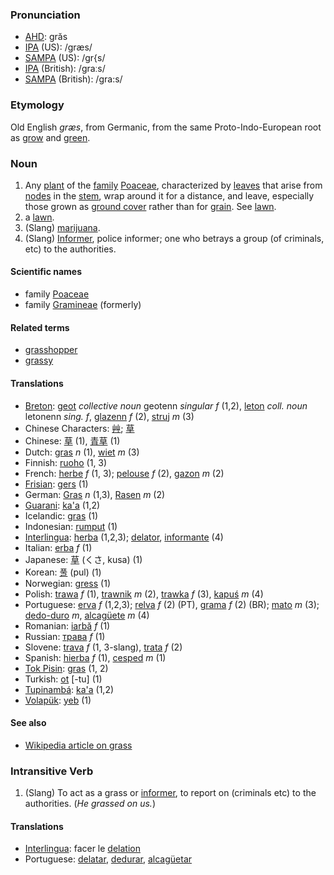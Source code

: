 === Pronunciation ===
*[[w:AHD|AHD]]: grăs
*[[w:IPA|IPA]] (US): /græs/
*[[w:SAMPA|SAMPA]] (US): /gr{s/
*[[w:IPA|IPA]] (British): /graːs/
*[[w:SAMPA|SAMPA]] (British): /gra:s/

=== Etymology ===
Old English ''græs'', from Germanic, from the same Proto-Indo-European root as [[grow]] and [[green]].

=== Noun ===
# Any [[plant]] of the [[family]] [[Poaceae]], characterized by [[leaf|leaves]] that arise from [[node]]s in the [[stem]], wrap around it for a distance, and leave, especially those grown as [[ground cover]] rather than for [[grain]]. See [[lawn]].
# a [[lawn]].
# (Slang) [[marijuana]].
# (Slang)  [[Informer]], police informer; one who betrays a group (of criminals, etc) to the authorities.

====Scientific names====
*family [[Poaceae]]
*family [[Gramineae]] (formerly)

====Related terms====
*[[grasshopper]]
*[[grassy]]

====Translations====
*[[Breton]]: [[geot]] ''collective noun'' geotenn ''singular f'' (1,2), [[leton]] ''coll. noun'' letonenn ''sing. f'', [[glazenn]] ''f'' (2), [[struj]] ''m'' (3)
*Chinese Characters: [[艸]]; [[草]]
*Chinese: [[草]] (1), [[青草]] (1)
*Dutch: [[gras]] ''n'' (1),  [[wiet]] ''m'' (3)
*Finnish: [[ruoho]] (1, 3)
*French: [[herbe]] ''f'' (1, 3); [[pelouse]] ''f'' (2), [[gazon]] ''m'' (2)
*[[Frisian]]: [[gers]] (1)
*German: [[Gras]] ''n'' (1,3), [[Rasen]] ''m'' (2)
*[[Guarani]]: [[ka'a]] (1,2)
*Icelandic: [[gras]] (1)
*Indonesian: [[rumput]] (1)
*[[Interlingua]]: [[herba]] (1,2,3); [[delator]], [[informante]] (4)
*Italian: [[erba]] ''f'' (1)
*Japanese: [[草]] (くさ, kusa) (1)
*Korean: [[풀]] (pul) (1)
*Norwegian: [[gress]] (1)
*Polish: [[trawa]] ''f'' (1), [[trawnik]] ''m'' (2), [[trawka]] ''f'' (3), [[kapuś]] ''m'' (4) 
*Portuguese: [[erva]] ''f'' (1,2,3); [[relva]] ''f'' (2) (PT), [[grama]] ''f'' (2) (BR); [[mato]] ''m'' (3); [[dedo-duro]] ''m'', [[alcagüete]] ''m'' (4)
*Romanian: [[iarbă]] ''f'' (1)
*Russian: [[трава]] ''f'' (1)
*Slovene: [[trava]] ''f'' (1, 3-slang), [[trata]] ''f'' (2)
*Spanish: [[hierba]] ''f'' (1), [[cesped]] ''m'' (1)
*[[Tok Pisin]]: [[gras]] (1, 2)
*Turkish: [[ot]] [-tu] (1)
*[[Tupinambá]]: [[ka'a]] (1,2)
*[[Volapük]]: [[yeb]] (1)

====See also====
*[[w:grass|Wikipedia article on grass]]

===Intransitive Verb===

# (Slang) To act as a grass or [[informer]], to report on (criminals etc) to the authorities.  (''He grassed on us.'')

====Translations====
*[[Interlingua]]: facer le [[delation]]
*Portuguese: [[delatar]], [[dedurar]], [[alcagüetar]]
